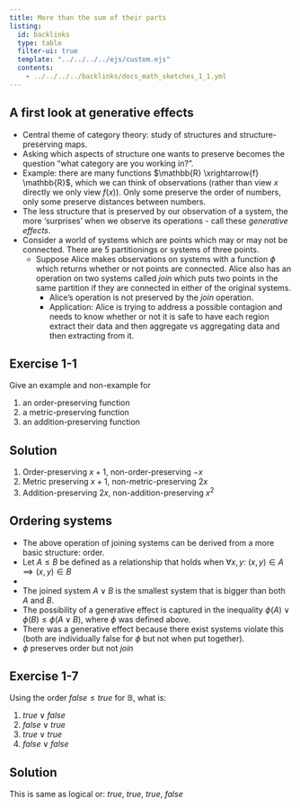 ```yaml
---
title: More than the sum of their parts
listing:
  id: backlinks
  type: table
  filter-ui: true
  template: "../../../../ejs/custom.ejs"
  contents:
    - ../../../../backlinks/docs_math_sketches_1_1.yml
---
```


## A first look at generative effects

-  Central theme of category theory: study of structures and structure-preserving maps.
-  Asking which aspects of structure one wants to preserve becomes the question "what category are you working in?".
-    Example: there are many functions $\mathbb{R} \xrightarrow{f} \mathbb{R}$, which we can think of observations (rather than view $x$ directly we only view $f(x)$). Only some preserve the order of numbers, only some preserve distances between numbers.
-  The less structure that is preserved by our observation of a system, the more 'surprises' when we observe its operations - call these *generative effects*.
-  Consider a world of systems which are points which may or may not be connected. There are 5 partitionings or systems of three points.
    -  Suppose Alice makes observations on systems with a function $\phi$ which returns whether or not points are connected. Alice also has an operation on two systems called *join* which puts two points in the same partition if they are connected in either of the original systems.
        -  Alice's operation is not preserved by the *join* operation.
        -  Application: Alice is trying to address a possible contagion and needs to know whether or not it is safe to have each region extract their data and then aggregate vs aggregating data and then extracting from it.

::: {.callout-important icon=false collapse=false}
## Exercise 1-1
Give an example and non-example for

1. an order-preserving function
2. a metric-preserving function
3. an addition-preserving function

::: {.callout-note collapse=true appearance="minimal"}
## Solution

1. Order-preserving $x+1$, non-order-preserving $-x$
2. Metric preserving $x+1$, non-metric-preserving $2x$
3. Addition-preserving $2x$, non-addition-preserving $x^2$
:::
:::

## Ordering systems

- The above operation of joining systems can be derived from a more basic structure: order.
- Let $A \leq B$ be defined as a relationship that holds when $\forall x,y:\ (x,y) \in A \implies (x,y) \in B$
-  \begin{tikzcd} \pagecolor{white}& \boxed{a b c}&\\\boxed{a b} \boxed{c} \arrow[ru] & \boxed{ac}\boxed{b} \arrow[u] & \boxed{a}\boxed{bc} \arrow[lu] \\& \boxed{a}\boxed{b}\boxed{c} \arrow[lu] \arrow[u] \arrow[ru] & \end{tikzcd}
-  The joined system $A \lor B$ is the smallest system that is bigger than both $A$ and $B$.
- The possibility of a generative effect is captured in the inequality $\phi(A) \lor \phi(B) \leq \phi(A \lor B)$, where $\phi$ was defined above.
- There was a generative effect because there exist systems violate this (both are individually false for $\phi$ but not when put together).
- $\phi$ preserves order but not *join*


::: {.callout-important icon=false collapse=false}
## Exercise 1-7

Using the order $false \leq true$ for $\mathbb{B}$, what is:

1. $true \lor false$
2. $false \lor true$
3. $true \lor true$
4. $false \lor false$

::: {.callout-note collapse=true appearance="minimal"}
## Solution
This is same as logical or: $true,\ true,\ true,\ false$
:::
:::